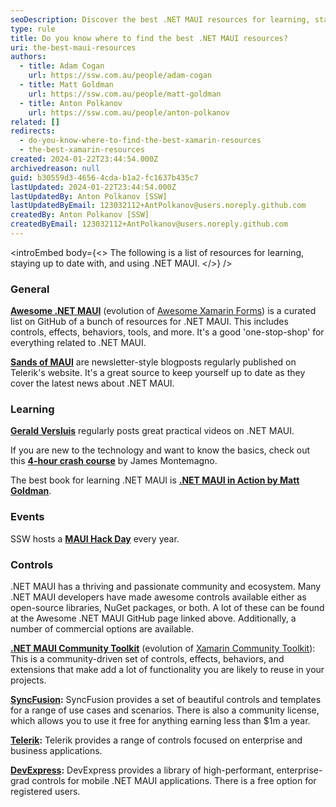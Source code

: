 ```yaml
---
seoDescription: Discover the best .NET MAUI resources for learning, staying up-to-date, and using Microsoft's cross-platform framework.
type: rule
title: Do you know where to find the best .NET MAUI resources?
uri: the-best-maui-resources
authors:
  - title: Adam Cogan
    url: https://ssw.com.au/people/adam-cogan
  - title: Matt Goldman
    url: https://ssw.com.au/people/matt-goldman
  - title: Anton Polkanov
    url: https://ssw.com.au/people/anton-polkanov
related: []
redirects:
  - do-you-know-where-to-find-the-best-xamarin-resources
  - the-best-xamarin-resources
created: 2024-01-22T23:44:54.000Z
archivedreason: null
guid: b30559d3-4656-4cda-b1a2-fc1637b435c7
lastUpdated: 2024-01-22T23:44:54.000Z
lastUpdatedBy: Anton Polkanov [SSW]
lastUpdatedByEmail: 123032112+AntPolkanov@users.noreply.github.com
createdBy: Anton Polkanov [SSW]
createdByEmail: 123032112+AntPolkanov@users.noreply.github.com
---
```


<introEmbed
  body={<>
The following is a list of resources for learning, staying up to date with, and using .NET MAUI.
  </>}
/>
### General

**[Awesome .NET MAUI](https://github.com/jsuarezruiz/awesome-dotnet-maui)** (evolution of [Awesome Xamarin Forms](https://github.com/jsuarezruiz/awesome-xamarin-forms)) is a curated list on GitHub of a bunch of resources for .NET MAUI. This includes controls, effects, behaviors, tools, and more. It's a good 'one-stop-shop' for everything related to .NET MAUI.

**[Sands of MAUI](https://www.telerik.com/blogs/mobile-net-maui)** are newsletter-style blogposts regularly published on Telerik's website. It's a great source to keep yourself up to date as they cover the latest news about .NET MAUI.

### Learning

[**Gerald Versluis**](https://www.youtube.com/@jfversluis) regularly posts great practical videos on .NET MAUI.

If you are new to the technology and want to know the basics, check out this [**4-hour crash course**](https://www.youtube.com/watch?v=DuNLR_NJv8U) by James Montemagno.

The best book for learning .NET MAUI is **[.NET MAUI in Action by Matt Goldman](https://www.manning.com/books/dot-net-maui-in-action?utm_source=goforgoldman&utm_medium=affiliate&utm_campaign=book_goldman_dot_5_10_22&a_aid=goforgoldman&a_bid=38933097)**.

<!---and **[.NET MAUI Projects by Michael Cummings, Daniel Hindrikes and Johan Karlsson](https://www.packtpub.com/product/net-maui-projects-third-edition/9781837634910)**. -->

### Events

SSW hosts a **[MAUI Hack Day](https://mauihackday.com/)** every year.

### Controls

.NET MAUI has a thriving and passionate community and ecosystem. Many .NET MAUI developers have made awesome controls available either as open-source libraries, NuGet packages, or both. A lot of these can be found at the Awesome .NET MAUI GitHub page linked above. Additionally, a number of commercial options are available.

**[.NET MAUI Community Toolkit](https://github.com/CommunityToolkit/Maui)** (evolution of [Xamarin Community Toolkit](https://github.com/xamarin/XamarinCommunityToolkit)): This is a community-driven set of controls, effects, behaviors, and extensions that make add a lot of functionality you are likely to reuse in your projects.

**[SyncFusion](https://www.syncfusion.com/maui-controls):** SyncFusion provides a set of beautiful controls and templates for a range of use cases and scenarios. There is also a community license, which allows you to use it free for anything earning less than $1m a year.

**[Telerik](https://www.telerik.com/maui-ui):** Telerik provides a range of controls focused on enterprise and business applications.

**[DevExpress](https://www.devexpress.com/maui/):** DevExpress provides a library of high-performant, enterprise-grad controls for mobile .NET MAUI applications. There is a free option for registered users.

